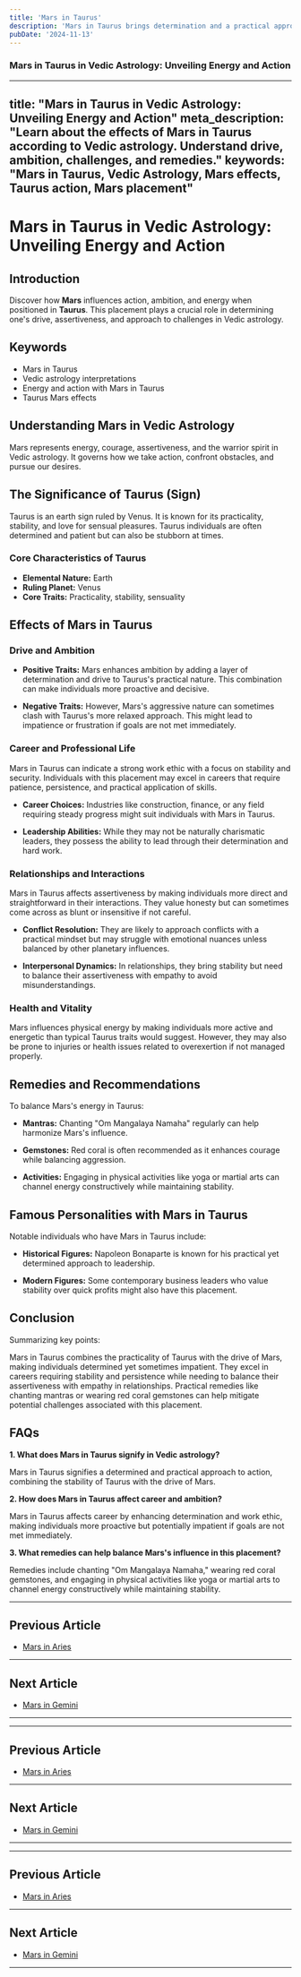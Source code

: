 ```yaml
---
title: 'Mars in Taurus'
description: 'Mars in Taurus brings determination and a practical approach to action. Individuals are hardworking, persistent, and value stability, but may also exhibit stubbornness and resistance to change in Vedic Astrology'
pubDate: '2024-11-13'
---
```


### Mars in Taurus in Vedic Astrology: Unveiling Energy and Action

---
title: "Mars in Taurus in Vedic Astrology: Unveiling Energy and Action"
meta_description: "Learn about the effects of Mars in Taurus according to Vedic astrology. Understand drive, ambition, challenges, and remedies."
keywords: "Mars in Taurus, Vedic Astrology, Mars effects, Taurus action, Mars placement"
---

# Mars in Taurus in Vedic Astrology: Unveiling Energy and Action

## Introduction

Discover how **Mars** influences action, ambition, and energy when positioned in **Taurus**. This placement plays a crucial role in determining one's drive, assertiveness, and approach to challenges in Vedic astrology.

## Keywords

- Mars in Taurus
- Vedic astrology interpretations
- Energy and action with Mars in Taurus
- Taurus Mars effects

## Understanding Mars in Vedic Astrology

Mars represents energy, courage, assertiveness, and the warrior spirit in Vedic astrology. It governs how we take action, confront obstacles, and pursue our desires.

## The Significance of Taurus (Sign)

Taurus is an earth sign ruled by Venus. It is known for its practicality, stability, and love for sensual pleasures. Taurus individuals are often determined and patient but can also be stubborn at times.

### Core Characteristics of Taurus

- **Elemental Nature:** Earth
- **Ruling Planet:** Venus
- **Core Traits:** Practicality, stability, sensuality

## Effects of Mars in Taurus

### Drive and Ambition

- **Positive Traits:** Mars enhances ambition by adding a layer of determination and drive to Taurus's practical nature. This combination can make individuals more proactive and decisive.
  
- **Negative Traits:** However, Mars's aggressive nature can sometimes clash with Taurus's more relaxed approach. This might lead to impatience or frustration if goals are not met immediately.

### Career and Professional Life

Mars in Taurus can indicate a strong work ethic with a focus on stability and security. Individuals with this placement may excel in careers that require patience, persistence, and practical application of skills.

- **Career Choices:** Industries like construction, finance, or any field requiring steady progress might suit individuals with Mars in Taurus.
  
- **Leadership Abilities:** While they may not be naturally charismatic leaders, they possess the ability to lead through their determination and hard work.

### Relationships and Interactions

Mars in Taurus affects assertiveness by making individuals more direct and straightforward in their interactions. They value honesty but can sometimes come across as blunt or insensitive if not careful.

- **Conflict Resolution:** They are likely to approach conflicts with a practical mindset but may struggle with emotional nuances unless balanced by other planetary influences.
  
- **Interpersonal Dynamics:** In relationships, they bring stability but need to balance their assertiveness with empathy to avoid misunderstandings.

### Health and Vitality

Mars influences physical energy by making individuals more active and energetic than typical Taurus traits would suggest. However, they may also be prone to injuries or health issues related to overexertion if not managed properly.

## Remedies and Recommendations

To balance Mars's energy in Taurus:

- **Mantras:** Chanting "Om Mangalaya Namaha" regularly can help harmonize Mars's influence.
  
- **Gemstones:** Red coral is often recommended as it enhances courage while balancing aggression.
  
- **Activities:** Engaging in physical activities like yoga or martial arts can channel energy constructively while maintaining stability.

## Famous Personalities with Mars in Taurus

Notable individuals who have Mars in Taurus include:

- **Historical Figures:** Napoleon Bonaparte is known for his practical yet determined approach to leadership.
  
- **Modern Figures:** Some contemporary business leaders who value stability over quick profits might also have this placement.

## Conclusion

Summarizing key points:

Mars in Taurus combines the practicality of Taurus with the drive of Mars, making individuals determined yet sometimes impatient. They excel in careers requiring stability and persistence while needing to balance their assertiveness with empathy in relationships. Practical remedies like chanting mantras or wearing red coral gemstones can help mitigate potential challenges associated with this placement.

## FAQs

**1. What does Mars in Taurus signify in Vedic astrology?**

Mars in Taurus signifies a determined and practical approach to action, combining the stability of Taurus with the drive of Mars.

**2. How does Mars in Taurus affect career and ambition?**

Mars in Taurus affects career by enhancing determination and work ethic, making individuals more proactive but potentially impatient if goals are not met immediately.

**3. What remedies can help balance Mars's influence in this placement?**

Remedies include chanting "Om Mangalaya Namaha," wearing red coral gemstones, and engaging in physical activities like yoga or martial arts to channel energy constructively while maintaining stability.

---

## Previous Article
- [Mars in Aries](/blogs-md/0803_Mars_In_Rashi/080301_Mars_in_Aries.mdx)

---

## Next Article
- [Mars in Gemini](/blogs-md/0803_Mars_In_Rashi/080303_Mars_in_Gemini.mdx)

---
---

## Previous Article
- [Mars in Aries](080301_Mars_in_Aries.mdx)

---

## Next Article
- [Mars in Gemini](080303_Mars_in_Gemini.mdx)

---
---

## Previous Article
- [Mars in Aries](080301_Mars_in_Aries.mdx)

---

## Next Article
- [Mars in Gemini](080303_Mars_in_Gemini.mdx)

---
